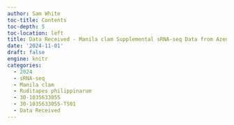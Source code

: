 ```yaml
---
author: Sam White
toc-title: Contents
toc-depth: 5
toc-location: left
title: Data Received - Manila clam Supplemental sRNA-seq Data from Azenta
date: '2024-11-01'
draft: false
engine: knitr
categories: 
  - 2024
  - sRNA-seq
  - Manila clam
  - Ruditapes philippinarum
  - 30-1035633055
  - 30-1035633055-TS01
  - Data Received
---
```

